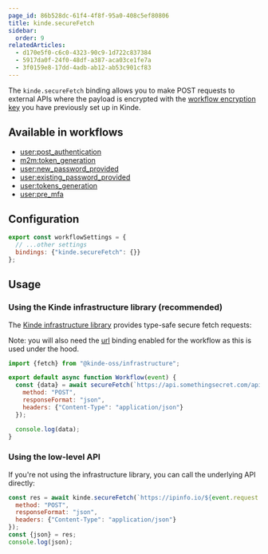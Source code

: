```yaml
---
page_id: 86b528dc-61f4-4f8f-95a0-408c5ef80806
title: kinde.secureFetch
sidebar:
  order: 9
relatedArticles:
  - d170e5f0-c6c0-4323-90c9-1d722c837384
  - 5917da0f-24f0-48df-a387-aca03ce1fe7a
  - 3f0159e8-17dd-4adb-ab12-ab53c901cf83
---
```


The `kinde.secureFetch` binding allows you to make POST requests to external APIs where the payload is encrypted with the [workflow encryption key](/workflows/manage-workflows/workflow-encryption-key/) you have previously set up in Kinde.

## Available in workflows

- [user:post_authentication](/workflows/example-workflows/workflow-user-post-auth/)
- [m2m:token_generation](/workflows/example-workflows/m2m-token-generation-workflow/)
- [user:new_password_provided](/workflows/example-workflows/new-password-provided-workflow/)
- [user:existing_password_provided](http://localhost:4321/workflows/example-workflows/existing-password-provided-workflow/)
- [user:tokens_generation](/workflows/example-workflows/user-token-generation/)
- [user:pre_mfa](http://localhost:4321/workflows/example-workflows/pre-mfa-workflow/)

## Configuration

```js
export const workflowSettings = {
  // ...other settings
  bindings: {"kinde.secureFetch": {}}
};
```

## Usage

### Using the Kinde infrastructure library (recommended)

The [Kinde infrastructure library](https://github.com/kinde-oss/infrastructure) provides type-safe secure fetch requests:

Note: you will also need the [url](/workflows/bindings/url-binding/) binding enabled for the workflow as this is used under the hood.

```js
import {fetch} from "@kinde-oss/infrastructure";

export default async function Workflow(event) {
  const {data} = await secureFetch(`https://api.somethingsecret.com/api`, {
    method: "POST",
    responseFormat: "json",
    headers: {"Content-Type": "application/json"}
  });

  console.log(data);
}
```

### Using the low-level API

If you're not using the infrastructure library, you can call the underlying API directly:

```js
const res = await kinde.secureFetch(`https://ipinfo.io/${event.request.ip}`, {
  method: "POST",
  responseFormat: "json",
  headers: {"Content-Type": "application/json"}
});
const {json} = res;
console.log(json);
```
